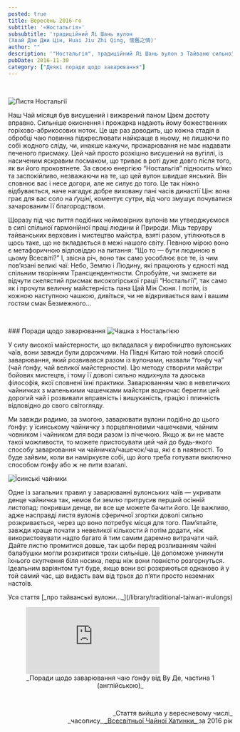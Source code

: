 ```yaml
---
posted: true
title: Вересень 2016-го
subtitle: '«Ностальгія»'
subsubtitle: 'традиційний Лі Шань вулон
(Хвай Дзю Джи Цін, Huai Jiu Zhi Qing, 懷舊之情)'
author: ""
description: '"Ностальгія", традиційний Лі Шань вулон з Тайваню сильної вижарки.'
pubDate: 2016-11-30
category: ["Деякі поради щодо заварювання"]
---
```


<p>&nbsp;</p>
<Image class="float-right" src={Image1} alt="Листя Ностальгії" />

Наш Чай місяця був висушений і вижарений паном Цаєм достоту вправно. Сильніше окиснення і прожарка надають йому божественних горіхово-абрикосових ноток. Це ще раз доводить, що кожна стадія в обробці чаю повинна підкреслювати найкраще в ньому, не лишаючи по собі жодного сліду, чи, инакше кажучи, прожарювання не має надавати печеного присмаку. Цей чай просто розкішно висушений на вугіллі, із насиченим яскравим посмаком, що триває в роті дуже довго після того, як ви його проковтнете. За своєю енергією “Ностальгія” підносить м’яко та заспокійливо, незважаючи на те, що цей вулон швидше янський. Він сповнює вас і несе догори, але не силує до того. Це так ніжно відбувається, наче нагадує добре виховану пані часів династії Цін: вона грає для вас соло на _ґуціні_, коментує сутри, від чого змушує почуватися зачарованим її благородством.

Щоразу під час пиття подібних неймовірних вулонів ми утверджуємося в силі спільної гармонійної праці людини й Природи. Міць теруару тайванських верховин і мистецтво майстра, взяті разом, утілюються в щось таке, що не вкладається в межі нашого світу. Певною мірою воно є метафоричною відповіддю на питання: “Що то — бути людиною в цьому Всесвіті?” І, звісна річ, воно так само уособлює все те, із чим пов’язані великі чаї: Небо, Землю і Людину, які працюють у єдності над спільним творінням Трансцендентности. Спробуйте, чи зможете ви відчути скелястий присмак високогірської грації “Ностальгії”, так само як і прочути величну майстерність пана Цай Мін Сюня. І потім, із кожною наступною чашкою, дивіться, чи не відкривається вам і вашим гостям смак Безмежного...

<p>&nbsp;</p>
### Поради щодо заварювання
<Image class="float-left" src={Image2} alt="Чашка з Ностальгією" />

У силу високої майстерности, що вкладалася у виробництво вулонських чаїв, вони завжди були дорожчими. На Півдні Китаю той новий спосіб заварювання, який розвивався разом із вулонами, назвали “ґонфу ча” (чай ґонфу, чай великої майстерности). Цю методу створили майстри бойових мистецтв, і тому її доволі сильно надихнула та даоська філософія, якої сповнені їхні практики. Заварюванням чаю в невеличких чайничках з маленькими чашечками майстри водночас берегли цей дорогий чай і розвивали вправність і вишуканість, грацію і плинність відповідно до свого світогляду.

Ми завжди радимо, за змогою, заварювати вулони подібно до цього ґонфу: у їсинському чайничку з порцеляновими чашечками, чайним човником і чайником для води разом із пічечкою. Якщо ж ви не маєте такої можливости, то можете пристосувати цей чай до будь-якого способу заварювання чи чайничка/чашечок/чаш, які є в наявності. То буде зайвим, коли ви наміркуєте собі, що його треба готувати виключно способом ґонфу або ж не пити взагалі.

<Image class="align-center" src={Image3} alt="Їсинські чайники" />

Одне із загальних правил у заварюванні вулонських чаїв — укривати денце чайничка так, немов би землю притрусив перший осінній листопад: покривши денце, ви все ще можете бачити його. Це важливо, адже насправді листя вулонів сферичної згортки доволі сильно розкривається, через що воно потребує місця для того. Пам’ятайте, завжди краще почати з невеликої кількости й потім додати, ніж використовувати надто багато й тим самим даремно витрачати чай. Дайте листю промитися довше, так щоби перед розливанням чайні балабушки могли розкритися трохи сильніше. Це допоможе уникнути їхнього скупчення біля носика, перш ніж вони повністю розгорнуться. Ідеальним варіянтом тут буде, якщо вони всі розкриються однаково й у той самий час, що видасть вам від трьох до п’яти просто неземних настоїв.

<p class="next-page">Уся стаття [_про тайванські вулони..._](/library/traditional-taiwan-wulongs)</p>

<figure>
    <iframe class="align-center" src="https://www.youtube.com/embed/9R1hVPcmix8?si=4eAi2TNFY4RzgboP" title="YouTube video player" frameborder="0" allow="accelerometer; autoplay; clipboard-write; encrypted-media; gyroscope; picture-in-picture; web-share" referrerpolicy="strict-origin-when-cross-origin" allowfullscreen></iframe>
    <figcaption style="font-size: 0.9rem; text-align: center;">
            _Поради щодо заварювання чаю ґонфу від Ву Де, частина 1 (англійською)_
    </figcaption>
</figure>

<p>&nbsp;</p>
<p align="right" style="font-size: 0.9rem;">_Стаття вийшла у вересневому числі_<br />_часопису_<a title="globalteahut.org" href="http://www.globalteahut.org/" target="blank" rel="noopener"> _Всесвітньої Чайної Хатинки_ </a>за 2016 рік</p>